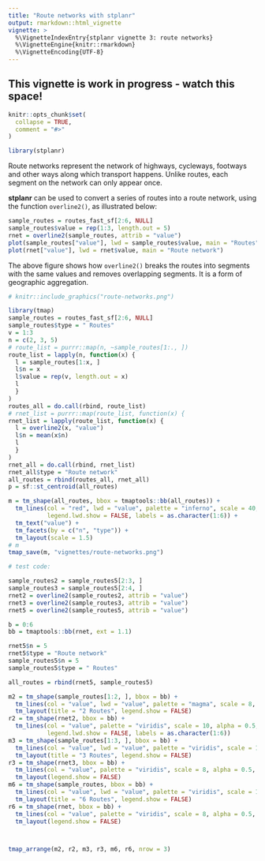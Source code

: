```yaml
---
title: "Route networks with stplanr"
output: rmarkdown::html_vignette
vignette: >
  %\VignetteIndexEntry{stplanr vignette 3: route networks}
  %\VignetteEngine{knitr::rmarkdown}
  %\VignetteEncoding{UTF-8}
---
```


## This vignette is work in progress - watch this space!

```r
knitr::opts_chunk$set(
  collapse = TRUE,
  comment = "#>"
)
```

```r
library(stplanr)
```

Route networks represent the network of highways, cycleways, footways and other ways along which transport happens.
Unlike routes, each segment on the network can only appear once.

**stplanr** can be used to convert a series of routes into a route network, using the function `overline2()`, as illustrated below:

```r
sample_routes = routes_fast_sf[2:6, NULL]
sample_routes$value = rep(1:3, length.out = 5)
rnet = overline2(sample_routes, attrib = "value")
plot(sample_routes["value"], lwd = sample_routes$value, main = "Routes")
plot(rnet["value"], lwd = rnet$value, main = "Route network")
```

The above figure shows how `overline2()` breaks the routes into segments with the same values and removes overlapping segments.
It is a form of geographic aggregation.

<!-- The figure below shows in more detail how the function works with 2, 3 and then 6 lines (see the vignette's source code to reproduce the plot): -->

```r
# knitr::include_graphics("route-networks.png")
```


```r
library(tmap)
sample_routes = routes_fast_sf[2:6, NULL]
sample_routes$type = " Routes"
v = 1:3
n = c(2, 3, 5)
# route_list = purrr::map(n, ~sample_routes[1:., ])
route_list = lapply(n, function(x) {
  l = sample_routes[1:x, ]
  l$n = x
  l$value = rep(v, length.out = x)
  l
  }
)
routes_all = do.call(rbind, route_list)
# rnet_list = purrr::map(route_list, function(x) {
rnet_list = lapply(route_list, function(x) {
  l = overline2(x, "value")
  l$n = mean(x$n)
  l
  } 
)
rnet_all = do.call(rbind, rnet_list)
rnet_all$type = "Route network"
all_routes = rbind(routes_all, rnet_all)
p = sf::st_centroid(all_routes)

m = tm_shape(all_routes, bbox = tmaptools::bb(all_routes)) +
  tm_lines(col = "red", lwd = "value", palette = "inferno", scale = 40, alpha = 0.2, breaks = 0:6,
           legend.lwd.show = FALSE, labels = as.character(1:6)) +
  tm_text("value") +
  tm_facets(by = c("n", "type")) +
  tm_layout(scale = 1.5)
# m 
tmap_save(m, "vignettes/route-networks.png")
```

```r
# test code:

sample_routes2 = sample_routes5[2:3, ]
sample_routes3 = sample_routes5[2:4, ]
rnet2 = overline2(sample_routes2, attrib = "value")
rnet3 = overline2(sample_routes3, attrib = "value")
rnet5 = overline2(sample_routes5, attrib = "value")

b = 0:6
bb = tmaptools::bb(rnet, ext = 1.1)

rnet5$n = 5
rnet5$type = "Route network"
sample_routes5$n = 5
sample_routes5$type = " Routes"

all_routes = rbind(rnet5, sample_routes5)

m2 = tm_shape(sample_routes[1:2, ], bbox = bb) +
  tm_lines(col = "value", lwd = "value", palette = "magma", scale = 8, alpha = 0.5, breaks = b) +
  tm_layout(title = "2 Routes", legend.show = FALSE)
r2 = tm_shape(rnet2, bbox = bb) + 
  tm_lines(col = "value", palette = "viridis", scale = 10, alpha = 0.5, breaks = b,
           legend.lwd.show = FALSE, labels = as.character(1:6)) 
m3 = tm_shape(sample_routes[1:3, ], bbox = bb) +
  tm_lines(col = "value", lwd = "value", palette = "viridis", scale = 15, alpha = 0.5, breaks = b) +
  tm_layout(title = "3 Routes", legend.show = FALSE)
r3 = tm_shape(rnet3, bbox = bb) +
  tm_lines(col = "value", palette = "viridis", scale = 8, alpha = 0.5, breaks = b) +
  tm_layout(legend.show = FALSE)
m6 = tm_shape(sample_routes, bbox = bb) +
  tm_lines(col = "value", lwd = "value", palette = "viridis", scale = 10, alpha = 0.5, breaks = b) +
  tm_layout(title = "6 Routes", legend.show = FALSE)
r6 = tm_shape(rnet, bbox = bb) +
  tm_lines(col = "value", palette = "viridis", scale = 8, alpha = 0.5, breaks = b) +
  tm_layout(legend.show = FALSE) 



tmap_arrange(m2, r2, m3, r3, m6, r6, nrow = 3)

```

